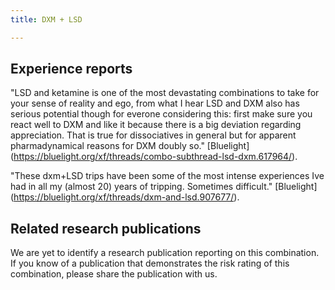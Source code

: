 ---
title: DXM + LSD

---

## Experience reports

"LSD and ketamine is one of the most devastating combinations to take for your sense of reality and ego, from what I hear LSD and DXM also has serious potential though for everone considering this: first make sure you react well to DXM and like it because there is a big deviation regarding appreciation. That is true for dissociatives in general but for apparent pharmadynamical reasons for DXM doubly so." [Bluelight] (https://bluelight.org/xf/threads/combo-subthread-lsd-dxm.617964/).

"These dxm+LSD trips have been some of the most intense experiences Ive had in all my (almost 20) years of tripping. Sometimes difficult." [Bluelight] (https://bluelight.org/xf/threads/dxm-and-lsd.907677/).

## Related research publications

We are yet to identify a research publication reporting on this combination. If you know of a publication that demonstrates the risk rating of this combination, please share the publication with us.



